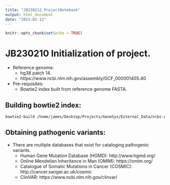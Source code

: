 ```yaml
---
title: "JB230212_ProjectNotebook"
output: html_document
date: "2023-02-12"
---
```


```r
knitr::opts_chunk$set(echo = TRUE)
```

# JB230210 Initialization of project.
* Reference genome:
  + hg38 patch 14.
  + https://www.ncbi.nlm.nih.gov/assembly/GCF_000001405.40
* Pre-requisites:
  + Bowtie2 index built from reference genome FASTA.

## Building bowtie2 index:
```bash

bowtie2-build /home/james/Desktop/Projects/GeneSys/External_Data/ncbi-genomes-2023-02-12/GCF_000001405.40_GRCh38.p14_genomic.fna /home/james/Desktop/Projects/GeneSys/External_Data/Bt2_hg38_idx/JB230212_hg38_bt2

```


## Obtaining pathogenic variants:
* There are multiple databases that exist for cataloging pathogenic variants.
  + Human Gene Mutation Database (HGMD): http://www.hgmd.org/
  + Online Mendelian Inheritance in Man (OMIM): https://omim.org/
  + Catalogue of Somatic Mutations in Cancer (COSMIC): http://cancer.sanger.ac.uk/cosmic
  + ClinVAR: https://www.ncbi.nlm.nih.gov/clinvar/
  

